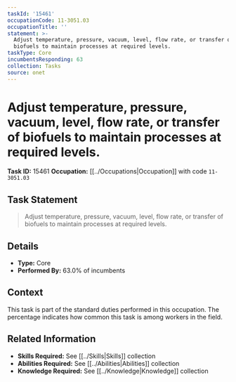 ```yaml
---
taskId: '15461'
occupationCode: 11-3051.03
occupationTitle: ''
statement: >-
  Adjust temperature, pressure, vacuum, level, flow rate, or transfer of
  biofuels to maintain processes at required levels.
taskType: Core
incumbentsResponding: 63
collection: Tasks
source: onet
---
```

# Adjust temperature, pressure, vacuum, level, flow rate, or transfer of biofuels to maintain processes at required levels.

**Task ID:** 15461
**Occupation:** [[../Occupations|Occupation]] with code `11-3051.03`

## Task Statement

> Adjust temperature, pressure, vacuum, level, flow rate, or transfer of biofuels to maintain processes at required levels.

## Details

- **Type:** Core
- **Performed By:** 63.0% of incumbents

## Context

This task is part of the standard duties performed in this occupation. The percentage indicates how common this task is among workers in the field.

## Related Information

- **Skills Required:** See [[../Skills|Skills]] collection
- **Abilities Required:** See [[../Abilities|Abilities]] collection
- **Knowledge Required:** See [[../Knowledge|Knowledge]] collection

